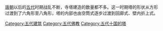 {{Catnav|頁面分類|總類|各種主題的頁面分類|按國家分類|各國建築|中国建筑|中國傳統建築|中國各朝代建築|五代十國建築}}
{{Catnav|頁面分類|社会|政治|朝代|中国朝代|五代十国|五代十國建築}}
{{Catnav|頁面分類|艺术|建筑|建築物|塔式建筑|塔|中國的塔}}
{{Catnav|頁面分類|历史|各國歷史|中国历史|中国朝代|五代十国|五代十國建築}}
{{Catnav|頁面分類|地理|国家|亚洲国家|中国|中国建筑|中國傳統建築|中國的塔}}

[[唐朝|唐朝]]以后的[[五代|五代]]时期战乱不断，寺塔建造的数量都不多。这一时期塔的形状从方形过渡到了六角形至八角形，塔的内部也由空筒式逐步过渡到回廊式、壁内折上式。

[[Category:五代建筑|Category:五代建筑]]
[[Category:五代佛教|Category:五代佛教]]
[[Category:五代十国的塔|Category:五代十国的塔]]